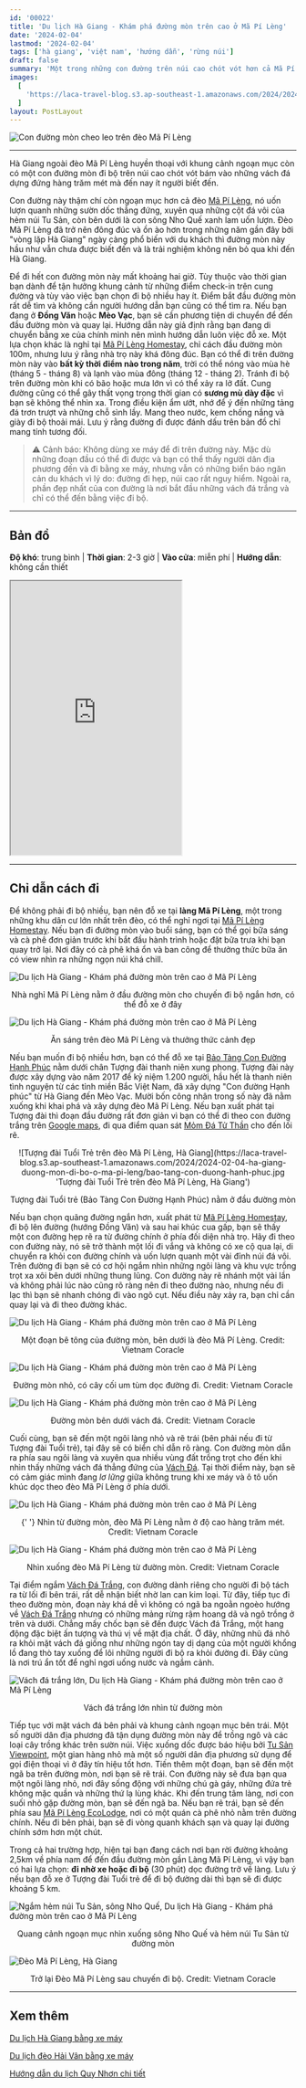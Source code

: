```yaml
---
id: '00022'
title: 'Du lịch Hà Giang - Khám phá đường mòn trên cao ở Mã Pí Lèng'
date: '2024-02-04'
lastmod: '2024-02-04'
tags: ['hà giang', 'việt nam', 'hướng dẫn', 'rừng núi']
draft: false
summary: 'Một trong những con đường trên núi cao chót vót hơn cả Mã Pí Lèng mà ít người biết.'
images:
  [
    'https://laca-travel-blog.s3.ap-southeast-1.amazonaws.com/2024/2024-02-04-ha-giang-duong-mon-di-bo-o-ma-pi-leng/duong-mon-tren-deo-ma-pi-leng.jpg',
  ]
layout: PostLayout
---
```


![Con đường mòn cheo leo trên đèo Mã Pí Lèng](https://laca-travel-blog.s3.ap-southeast-1.amazonaws.com/2024/2024-02-04-ha-giang-duong-mon-di-bo-o-ma-pi-leng/duong-mon-tren-deo-ma-pi-leng.jpg 'Con đường mòn cheo leo trên đèo Mã Pí Lèng')

<TOCInline toc={props.toc} asDisclosure toHeading={3} />

---

Hà Giang ngoài đèo Mã Pí Lèng huyền thoại với khung cảnh ngoạn mục còn có một con đường mòn đi bộ trên núi cao chót vót bám vào những vách đá dựng đứng hàng trăm mét mà đến nay ít người biết đến.

Con đường này thậm chí còn ngoạn mục hơn cả đèo [Mã Pí Lèng](https://www.google.com/maps/d/u/0/viewer?mid=1CJQfZ99cW8g0SEwkgChyYqDc_YoGD0Q&femb=1&ll=23.234999480296914%2C105.40634455238747&z=16), nó uốn lượn quanh những sườn dốc thẳng đứng, xuyên qua những cột đá vôi của hẻm núi Tu Sản, còn bên dưới là con sông Nho Quế xanh lam uốn lượn. Đèo Mã Pí Lèng đã trở nên đông đúc và ồn ào hơn trong những năm gần đây bởi "vòng lặp Hà Giang" ngày càng phổ biến với du khách thì đường mòn này hầu như vẫn chưa được biết đến và là trải nghiệm không nên bỏ qua khi đến Hà Giang.

Để đi hết con đường mòn này mất khoảng hai giờ. Tùy thuộc vào thời gian bạn dành để tận hưởng khung cảnh từ những điểm check-in trên cung đường và tùy vào việc bạn chọn đi bộ nhiều hay ít. Điểm bắt đầu đường mòn rất dễ tìm và không cần người hướng dẫn bạn cũng có thể tìm ra. Nếu bạn đang ở **Đồng Văn** hoặc **Mèo Vạc**, bạn sẽ cần phương tiện di chuyển để đến đầu đường mòn và quay lại. Hướng dẫn này giả định rằng bạn đang di chuyển bằng xe của chính mình nên mình hướng dẫn luôn việc đỗ xe. Một lựa chọn khác là nghỉ tại [Mã Pí Lèng Homestay](https://www.google.com/maps/d/u/0/viewer?mid=1CJQfZ99cW8g0SEwkgChyYqDc_YoGD0Q&femb=1&ll=23.242793066532133%2C105.40917738831034&z=18), chỉ cách đầu đường mòn 100m, nhưng lưu ý rằng nhà trọ này khá đông đúc. Bạn có thể đi trên đường mòn này vào **bất kỳ thời điểm nào trong năm**, trời có thể nóng vào mùa hè (tháng 5 - tháng 8) và lạnh vào mùa đông (tháng 12 - tháng 2). Tránh đi bộ trên đường mòn khi có bão hoặc mưa lớn vì có thể xảy ra lở đất. Cung đường cũng có thể gây thất vọng trong thời gian có **sương mù dày đặc** vì bạn sẽ không thể nhìn xa. Trong điều kiện ẩm ướt, nhớ để ý đến những tảng đá trơn trượt và những chỗ sình lầy. Mang theo nước, kem chống nắng và giày đi bộ thoải mái. Lưu ý rằng đường đi được đánh dấu trên bản đồ chỉ mang tính tương đối.

> ⚠️ Cảnh báo: Không dùng xe máy để đi trên đường này. Mặc dù những đoạn đầu có thể đi được và bạn có thể thấy người dân địa phương đến và đi bằng xe máy, nhưng vẫn có những biển báo ngăn cản du khách vì lý do: đường đi hẹp, núi cao rất nguy hiểm. Ngoài ra, phần đẹp nhất của con đường là nơi bắt đầu những vách đá trắng và chỉ có thể đến bằng việc đi bộ.

---

## Bản đồ

**Độ khó**: trung bình | **Thời gian**: 2-3 giờ | **Vào cửa**: miễn phí | **Hướng dẫn**: không cần thiết

<iframe
  className="w-full"
  src="https://www.google.com/maps/d/u/0/embed?mid=1CJQfZ99cW8g0SEwkgChyYqDc_YoGD0Q&ehbc=2E312F"
  height="480"
></iframe>

---

## Chỉ dẫn cách đi

Để không phải đi bộ nhiều, bạn nên đỗ xe tại **làng Mã Pí Lèng**, một trong những khu dân cư lớn nhất trên đèo, có thể nghỉ ngơi tại [Mã Pí Lèng Homestay](https://www.google.com/maps/d/u/0/viewer?mid=1CJQfZ99cW8g0SEwkgChyYqDc_YoGD0Q&femb=1&ll=23.242793066532133%2C105.40917738831034&z=18). Nếu bạn đi đường mòn vào buổi sáng, bạn có thể gọi bữa sáng và cà phê đơn giản trước khi bắt đầu hành trình hoặc đặt bữa trưa khi bạn quay trở lại. Nơi đây có cà phê khá ổn và ban công để thưởng thức bữa ăn có view nhìn ra những ngọn núi khá chill.

![Du lịch Hà Giang - Khám phá đường mòn trên cao ở Mã Pí Lèng](https://laca-travel-blog.s3.ap-southeast-1.amazonaws.com/2024/2024-02-04-ha-giang-duong-mon-di-bo-o-ma-pi-leng/ma-pi-leng-homestay.jpg 'Mã Pí Lèng Homestay, Hà Giang')

<p align="center">
  Nhà nghỉ Mã Pí Lèng nằm ở đầu đường mòn cho chuyến đi bộ ngắn hơn, có thể đỗ xe ở đây
</p>

![Du lịch Hà Giang - Khám phá đường mòn trên cao ở Mã Pí Lèng](https://laca-travel-blog.s3.ap-southeast-1.amazonaws.com/2024/2024-02-04-ha-giang-duong-mon-di-bo-o-ma-pi-leng/an-sang-tai-ma-pi-leng-homestay.jpg 'Ăn sáng trên đèo Mã Pì Lèng trước khi khởi hành')

<p align="center">Ăn sáng trên đèo Mã Pí Lèng và thưởng thức cảnh đẹp</p>

Nếu bạn muốn đi bộ nhiều hơn, bạn có thể đỗ xe tại [Bảo Tàng Con Đường Hạnh Phúc](https://www.google.com/maps/d/u/0/viewer?mid=1CJQfZ99cW8g0SEwkgChyYqDc_YoGD0Q&femb=1&ll=23.249758999999994%2C105.393883&z=18) nằm dưới chân Tượng đài thanh niên xung phong. Tượng đài này được xây dựng vào năm 2017 để kỷ niệm 1.200 người, hầu hết là thanh niên tình nguyện từ các tỉnh miền Bắc Việt Nam, đã xây dựng "Con đường Hạnh phúc" từ Hà Giang đến Mèo Vạc. Mười bốn công nhân trong số này đã nằm xuống khi khai phá và xây dựng đèo Mã Pí Lèng. Nếu bạn xuất phát tại Tượng đài thì đoạn đầu đường rất đơn giản vì bạn có thể đi theo con đường trắng trên [Google maps](https://www.google.com/maps/d/u/0/viewer?mid=1CJQfZ99cW8g0SEwkgChyYqDc_YoGD0Q&femb=1&ll=23.23919191654343%2C105.40413597865066&z=15), đi qua điểm quan sát [Mỏm Đá Tử Thần](https://www.google.com/maps/d/u/0/viewer?mid=1CJQfZ99cW8g0SEwkgChyYqDc_YoGD0Q&femb=1&ll=23.2422511131643%2C105.39777738657757&z=18) cho đến lối rẽ.

<p align="center">
  ![Tượng đài Tuổi Trẻ trên đèo Mã Pí Lèng, Hà
  Giang](https://laca-travel-blog.s3.ap-southeast-1.amazonaws.com/2024/2024-02-04-ha-giang-duong-mon-di-bo-o-ma-pi-leng/bao-tang-con-duong-hanh-phuc.jpg
  'Tượng đài Tuổi Trẻ trên đèo Mã Pí Lèng, Hà Giang')
</p>

<p align="center">Tượng đài Tuổi trẻ (Bảo Tàng Con Đường Hạnh Phúc) nằm ở đầu đường mòn</p>

Nếu bạn chọn quãng đường ngắn hơn, xuất phát từ [Mã Pí Lèng Homestay](https://www.google.com/maps/d/u/0/viewer?mid=1CJQfZ99cW8g0SEwkgChyYqDc_YoGD0Q&femb=1&ll=23.242538804958663%2C105.4095669325409&z=16), đi bộ lên đường (hướng Đồng Văn) và sau hai khúc cua gấp, bạn sẽ thấy một con đường hẹp rẽ ra từ đường chính ở phía đối diện nhà trọ. Hãy đi theo con đường này, nó sẽ trở thành một lối đi vắng và không có xe cộ qua lại, di chuyển ra khỏi con đường chính và uốn lượn quanh một vài đỉnh núi đá vôi. Trên đường đi bạn sẽ có cơ hội ngắm nhìn những ngôi làng và khu vực trồng trọt xa xôi bên dưới những thung lũng. Con đường này rẽ nhánh một vài lần và không phải lúc nào cũng rõ ràng nên đi theo đường nào, nhưng nếu đi lạc thì bạn sẽ nhanh chóng đi vào ngõ cụt. Nếu điều này xảy ra, bạn chỉ cần quay lại và đi theo đường khác.

![Du lịch Hà Giang - Khám phá đường mòn trên cao ở Mã Pí Lèng](https://laca-travel-blog.s3.ap-southeast-1.amazonaws.com/2024/2024-02-04-ha-giang-duong-mon-di-bo-o-ma-pi-leng/duong-mon-di-bo-sky-path.jpg 'Đường mòn đi bộ Sky Path, Hà Giang')

<p align="center">
  Một đoạn bê tông của đường mòn, bên dưới là đèo Mã Pí Lèng. Credit: Vietnam Coracle
</p>

![Du lịch Hà Giang - Khám phá đường mòn trên cao ở Mã Pí Lèng](https://laca-travel-blog.s3.ap-southeast-1.amazonaws.com/2024/2024-02-04-ha-giang-duong-mon-di-bo-o-ma-pi-leng/duong-mon-di-bo-sky-path-2.jpg 'Đường mòn đi bộ Sky Path, Hà Giang')

<p align="center">Đường mòn nhỏ, có cây cối um tùm dọc đường đi. Credit: Vietnam Coracle </p>

![Du lịch Hà Giang - Khám phá đường mòn trên cao ở Mã Pí Lèng](https://laca-travel-blog.s3.ap-southeast-1.amazonaws.com/2024/2024-02-04-ha-giang-duong-mon-di-bo-o-ma-pi-leng/duong-mon-di-bo-sky-path-3.jpg 'Đường mòn đi bộ Sky Path, Hà Giang')

<p align="center">Đường mòn bên dưới vách đá. Credit: Vietnam Coracle</p>

Cuối cùng, bạn sẽ đến một ngôi làng nhỏ và rẽ trái (bên phải nếu đi từ Tượng đài Tuổi trẻ), tại đây sẽ có biển chỉ dẫn rõ ràng. Con đường mòn dẫn ra phía sau ngôi làng và xuyên qua nhiều vùng đất trồng trọt cho đến khi nhìn thấy những vách đá thẳng đứng của [Vách Đá](https://www.google.com/maps/d/u/0/viewer?mid=1CJQfZ99cW8g0SEwkgChyYqDc_YoGD0Q&femb=1&ll=23.237782181275648%2C105.40413277707673&z=17). Tại thời điểm này, bạn sẽ có cảm giác mình đang _lơ lững_ giữa không trung khi xe máy và ô tô uốn khúc dọc theo đèo Mã Pí Lèng ở phía dưới.

![Du lịch Hà Giang - Khám phá đường mòn trên cao ở Mã Pí Lèng](https://laca-travel-blog.s3.ap-southeast-1.amazonaws.com/2024/2024-02-04-ha-giang-duong-mon-di-bo-o-ma-pi-leng/duong-mon-di-bo-sky-path-4.jpg 'Đường mòn đi bộ Sky Path, Hà Giang')

<p align="center">
  {' '}
  Nhìn từ đường mòn, đèo Mã Pí Lèng nằm ở độ cao hàng trăm mét. Credit: Vietnam Coracle
</p>

![Du lịch Hà Giang - Khám phá đường mòn trên cao ở Mã Pí Lèng](https://laca-travel-blog.s3.ap-southeast-1.amazonaws.com/2024/2024-02-04-ha-giang-duong-mon-di-bo-o-ma-pi-leng/duong-mon-di-bo-sky-path-5.jpg 'Đường mòn đi bộ Sky Path, Hà Giang')

<p align="center">Nhìn xuống đèo Mã Pí Lèng từ đường mòn. Credit: Vietnam Coracle</p>

Tại điểm ngắm [Vách Đá Trắng](https://www.google.com/maps/d/u/0/viewer?mid=1CJQfZ99cW8g0SEwkgChyYqDc_YoGD0Q&femb=1&ll=23.233010599805972%2C105.40708320699311&z=17), con đường dành riêng cho người đi bộ tách ra từ lối đi bên trái, rất dễ nhận biết nhờ lan can kim loại. Từ đây, tiếp tục đi theo đường mòn, đoạn này khá dễ vì không có ngã ba ngoằn ngoèo hướng về [Vách Đá Trắng](https://www.google.com/maps/d/u/0/viewer?mid=1CJQfZ99cW8g0SEwkgChyYqDc_YoGD0Q&femb=1&ll=23.233010599805972%2C105.40708320699311&z=17) nhưng có những mảng rừng rậm hoang dã và ngô trồng ở trên và dưới. Chẳng mấy chốc bạn sẽ đến được Vách đá Trắng, một hang động đặc biệt ấn tượng và thú vị về mặt địa chất. Ở đây, những nhũ đá nhô ra khỏi mặt vách đá giống như những ngón tay dị dạng của một người khổng lồ đang thò tay xuống để lôi những người đi bộ ra khỏi đường đi. Đây cũng là nơi trú ẩn tốt để nghỉ ngơi uống nước và ngắm cảnh.

![Vách đá trắng lớn, Du lịch Hà Giang - Khám phá đường mòn trên cao ở Mã Pí Lèng](https://laca-travel-blog.s3.ap-southeast-1.amazonaws.com/2024/2024-02-04-ha-giang-duong-mon-di-bo-o-ma-pi-leng/vach-da-trang.jpg 'Vách đá trắng lớn, đường mòn đi bộ Sky Path, Hà Giang')

<p align="center">Vách đá trắng lớn nhìn từ đường mòn</p>

Tiếp tục với mặt vách đá bên phải và khung cảnh ngoạn mục bên trái. Một số người dân địa phương đã tận dụng đường mòn này để trồng ngô và các loại cây trồng khác trên sườn núi. Việc xuống dốc được báo hiệu bởi [Tu Sản Viewpoint](https://www.google.com/maps/d/u/0/viewer?mid=1CJQfZ99cW8g0SEwkgChyYqDc_YoGD0Q&femb=1&ll=23.229373623643166%2C105.4113683144784&z=18), một gian hàng nhỏ mà một số người dân địa phương sử dụng để gọi điện thoại vì ở đây tín hiệu tốt hơn. Tiến thêm một đoạn, bạn sẽ đến một ngã ba trên đường mòn, nơi bạn sẽ rẽ trái. Con đường này sẽ đưa bạn qua một ngôi làng nhỏ, nơi đây sống động với những chú gà gáy, những đứa trẻ không mặc quần và những thứ lạ lùng khác. Khi đến trung tâm làng, nơi con suối nhỏ gặp đường mòn, bạn sẽ đến ngã ba. Nếu bạn rẽ trái, bạn sẽ đến phía sau [Mã Pí Lèng EcoLodge](https://www.google.com/maps/d/u/0/viewer?mid=1CJQfZ99cW8g0SEwkgChyYqDc_YoGD0Q&femb=1&ll=23.229878900755804%2C105.41423827812433&z=18), nơi có một quán cà phê nhỏ nằm trên đường chính. Nếu đi bên phải, bạn sẽ đi vòng quanh khách sạn và quay lại đường chính sớm hơn một chút.

Trong cả hai trường hợp, hiện tại bạn đang cách nơi bạn rời đường khoảng 2,5km về phía nam để đến đầu đường mòn gần Làng Mã Pí Lèng, vì vậy bạn có hai lựa chọn: **đi nhờ xe hoặc đi bộ** (30 phút) dọc đường trở về làng. Lưu ý nếu bạn đỗ xe ở Tượng đài Tuổi trẻ để đi bộ đường dài thì bạn sẽ đi được khoảng 5 km.

![Ngắm hẻm núi Tu Sản, sông Nho Quế, Du lịch Hà Giang - Khám phá đường mòn trên cao ở Mã Pí Lèng](https://laca-travel-blog.s3.ap-southeast-1.amazonaws.com/2024/2024-02-04-ha-giang-duong-mon-di-bo-o-ma-pi-leng/Great+white+cliff+Viewpoint.jpg 'Ngắm hẻm núi Tu Sản, sông Nho Quế, Hà Giang')

<p align="center"> Quang cảnh ngoạn mục nhìn xuống sông Nho Quế và hẻm núi Tu Sản từ đường mòn</p>

![Đèo Mã Pí Lèng, Hà Giang](https://laca-travel-blog.s3.ap-southeast-1.amazonaws.com/2024/2024-02-04-ha-giang-duong-mon-di-bo-o-ma-pi-leng/tro-lai-deo-ma-pi-leng.jpg 'Đèo Mã Pí Lèng, Hà Giang')

<p align="center">Trở lại Đèo Mã Pí Lèng sau chuyến đi bộ. Credit: Vietnam Coracle</p>

---

## Xem thêm

[Du lịch Hà Giang bằng xe máy](https://laca.fun/blog/huong-dan-di-bui-ha-giang-bang-xe-may)

[Du lịch đèo Hải Vân bằng xe máy](https://laca.fun/blog/du-lich-bui-deo-hai-van-bang-xe-may)

[Hướng dẫn du lịch Quy Nhơn chi tiết](https://laca.fun/blog/huong-dan-du-lich-quy-nhon-chi-tiet)
